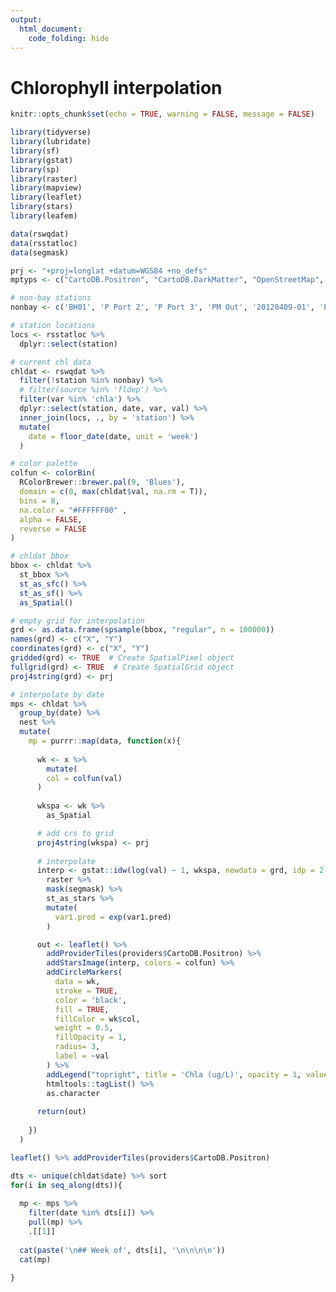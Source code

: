 ```yaml
---
output: 
  html_document:
    code_folding: hide
---
```


# Chlorophyll interpolation {.tabset}

```r

knitr::opts_chunk$set(echo = TRUE, warning = FALSE, message = FALSE)

library(tidyverse)
library(lubridate)
library(sf)
library(gstat)
library(sp)
library(raster)
library(mapview)
library(leaflet)
library(stars)
library(leafem)

data(rswqdat)
data(rsstatloc)
data(segmask)

prj <- "+proj=longlat +datum=WGS84 +no_defs"
mptyps <- c("CartoDB.Positron", "CartoDB.DarkMatter", "OpenStreetMap", "Esri.WorldImagery", "OpenTopoMap")

# non-bay stations
nonbay <- c('BH01', 'P Port 2', 'P Port 3', 'PM Out', '20120409-01', 'PPC41', 'P Port 4', 'PMB01')

# station locations
locs <- rsstatloc %>%
  dplyr::select(station)

# current chl data
chldat <- rswqdat %>%
  filter(!station %in% nonbay) %>%
  # filter(source %in% 'fldep') %>%
  filter(var %in% 'chla') %>%
  dplyr::select(station, date, var, val) %>%
  inner_join(locs, ., by = 'station') %>%
  mutate(
    date = floor_date(date, unit = 'week')
  )

# color palette
colfun <- colorBin(
  RColorBrewer::brewer.pal(9, 'Blues'),
  domain = c(0, max(chldat$val, na.rm = T)),
  bins = 8,
  na.color = "#FFFFFF00" ,
  alpha = FALSE,
  reverse = FALSE
)

# chldat bbox
bbox <- chldat %>%
  st_bbox %>%
  st_as_sfc() %>%
  st_as_sf() %>%
  as_Spatial()

# empty grid for interpolation
grd <- as.data.frame(spsample(bbox, "regular", n = 100000))
names(grd) <- c("X", "Y")
coordinates(grd) <- c("X", "Y")
gridded(grd) <- TRUE  # Create SpatialPixel object
fullgrid(grd) <- TRUE  # Create SpatialGrid object
proj4string(grd) <- prj

# interpolate by date
mps <- chldat %>% 
  group_by(date) %>% 
  nest %>% 
  mutate(
    mp = purrr::map(data, function(x){
      
      wk <- x %>% 
        mutate(
        col = colfun(val)
      )
    
      wkspa <- wk %>%
        as_Spatial

      # add crs to grid
      proj4string(wkspa) <- prj
    
      # interpolate
      interp <- gstat::idw(log(val) ~ 1, wkspa, newdata = grd, idp = 2.0) %>%
        raster %>%
        mask(segmask) %>% 
        st_as_stars %>% 
        mutate(
          var1.pred = exp(var1.pred)
        )

      out <- leaflet() %>% 
        addProviderTiles(providers$CartoDB.Positron) %>%
        addStarsImage(interp, colors = colfun) %>%
        addCircleMarkers(
          data = wk,
          stroke = TRUE,
          color = 'black',
          fill = TRUE,
          fillColor = wk$col,
          weight = 0.5,
          fillOpacity = 1,
          radius= 3,
          label = ~val
        ) %>%
        addLegend("topright", title = 'Chla (ug/L)', opacity = 1, values = chldat$val, pal = colfun) %>% 
        htmltools::tagList() %>% 
        as.character
      
      return(out) 
      
    })
  )
```

```r
leaflet() %>% addProviderTiles(providers$CartoDB.Positron)
```

```r
dts <- unique(chldat$date) %>% sort
for(i in seq_along(dts)){
  
  mp <- mps %>% 
    filter(date %in% dts[i]) %>% 
    pull(mp) %>% 
    .[[1]]
  
  cat(paste('\n## Week of', dts[i], '\n\n\n\n'))
  cat(mp)
  
}
```